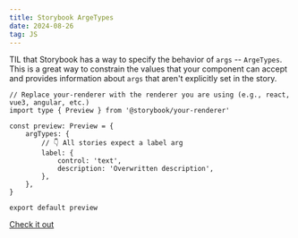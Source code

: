 ```yaml
---
title: Storybook ArgeTypes
date: 2024-08-26
tag: JS
---
```


TIL that Storybook has a way to specify the behavior of `args` -- `ArgeTypes`.
This is a great way to constrain the values that your component can accept and
provides information about `args` that aren't explicitly set in the story.

```tsx title="preview.ts"
// Replace your-renderer with the renderer you are using (e.g., react, vue3, angular, etc.)
import type { Preview } from '@storybook/your-renderer'

const preview: Preview = {
	argTypes: {
		// 👇 All stories expect a label arg
		label: {
			control: 'text',
			description: 'Overwritten description',
		},
	},
}

export default preview
```

[Check it out](https://storybook.js.org/docs/api/arg-types)
